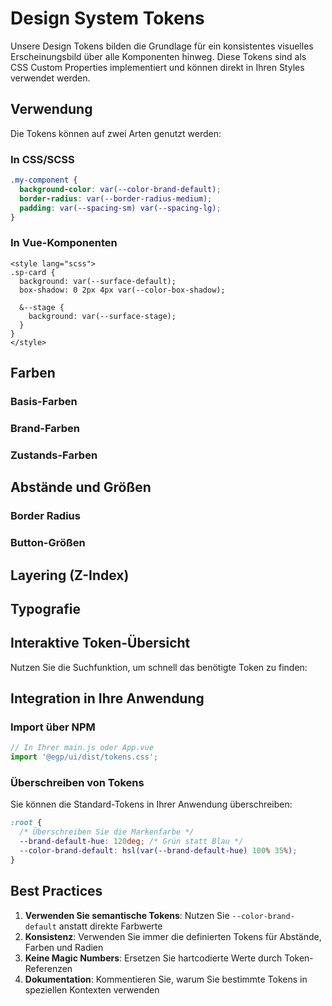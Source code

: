 
<Meta title="Design System/Tokens" />

# Design System Tokens

Unsere Design Tokens bilden die Grundlage für ein konsistentes visuelles Erscheinungsbild über alle Komponenten hinweg.
Diese Tokens sind als CSS Custom Properties implementiert und können direkt in Ihren Styles verwendet werden.

## Verwendung

Die Tokens können auf zwei Arten genutzt werden:

### In CSS/SCSS
```css
.my-component {
  background-color: var(--color-brand-default);
  border-radius: var(--border-radius-medium);
  padding: var(--spacing-sm) var(--spacing-lg);
}
```

### In Vue-Komponenten
```vue
<style lang="scss">
.sp-card {
  background: var(--surface-default);
  box-shadow: 0 2px 4px var(--color-box-shadow);

  &--stage {
    background: var(--surface-stage);
  }
}
</style>
```

## Farben

### Basis-Farben

<ToastProvider>
  <TokenGrid category="color" filter="color-white|color-black|color-gray|color-brand" />
</ToastProvider>

### Brand-Farben

<ColorPalette>
  <ColorItem
    title="Brand Default"
    subtitle="Primäre Markenfarbe"
    colors={{
      'Default': 'hsl(206deg 100% 35%)',
      'Hover': 'hsl(206deg 100% 31.5%)',
      'Active': 'hsl(206deg 100% 29.75%)',
      'Lighten': 'hsl(206deg 70% 76%)'
    }}
  />
  <ColorItem
    title="Brand Stage"
    subtitle="Stage-Umgebung Farbe"
    colors={{
      'Stage': 'hsl(214deg 100% 20%)'
    }}
  />
</ColorPalette>

<ToastProvider>
  <CopyableToken token={'--color-white'} showVar={true}/>
</ToastProvider>

<ToastProvider>
  <TokenTable category="color" filter="brand" />
</ToastProvider>

### Zustands-Farben

<ToastProvider>
  <TokenTable category="color" filter="state" />
</ToastProvider>

## Abstände und Größen

### Border Radius

<ToastProvider>
  <TokenGrid category="border" showValue visualType="radius" />
</ToastProvider>

### Button-Größen

<ToastProvider>
  <TokenTable category="spacing" filter="button" />
</ToastProvider>

## Layering (Z-Index)

<ToastProvider>
  <TokenTable category="layer" showNumericValue />
</ToastProvider>

## Typografie

<ToastProvider>
  <TokenTable category="font" />
</ToastProvider>

## Interaktive Token-Übersicht

Nutzen Sie die Suchfunktion, um schnell das benötigte Token zu finden:

<ToastProvider>
  <TokenDisplay />
</ToastProvider>

## Integration in Ihre Anwendung

### Import über NPM

```javascript
// In Ihrer main.js oder App.vue
import '@egp/ui/dist/tokens.css';
```

### Überschreiben von Tokens

Sie können die Standard-Tokens in Ihrer Anwendung überschreiben:

```css
:root {
  /* Überschreiben Sie die Markenfarbe */
  --brand-default-hue: 120deg; /* Grün statt Blau */
  --color-brand-default: hsl(var(--brand-default-hue) 100% 35%);
}
```

## Best Practices

1. **Verwenden Sie semantische Tokens**: Nutzen Sie `--color-brand-default` anstatt direkte Farbwerte
2. **Konsistenz**: Verwenden Sie immer die definierten Tokens für Abstände, Farben und Radien
3. **Keine Magic Numbers**: Ersetzen Sie hartcodierte Werte durch Token-Referenzen
4. **Dokumentation**: Kommentieren Sie, warum Sie bestimmte Tokens in speziellen Kontexten verwenden
